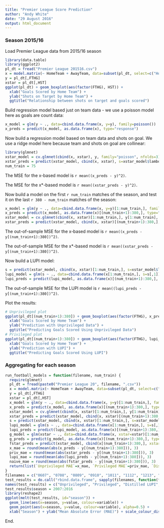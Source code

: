 ---
title: "Premier League Score Prediction"
author: "Andy White"
date: "29 August 2016"
output: html_document
---

### Season 2015/16

Load Premier League data from 2015/16 season

```{r}
library(data.table)
library(ggplot2)
pl_dt = fread("Premier League 201516.csv")
x = model.matrix(~ HomeTeam + AwayTeam, data=subset(pl_dt, select=c("HomeTeam", "AwayTeam")))[,-1]
y = pl_dt[,FTHG]
xstar = pl_dt[,HST]
ggplot(pl_dt) + geom_boxplot(aes(factor(FTHG), HST)) +
  xlab("Goals Scored by Home Team") +
  ylab("Shots on Target by Home Team") +
  ggtitle("Relationship between shots on target and goals scored")
```

Build regression model based just on team data - we use a poisson model here as goals are count data:

```{r}
x_model = glm(y ~ ., data=cbind.data.frame(x, y=y), family=poisson())
x_preds = predict(x_model, as.data.frame(x), type="response")
```

Now build a regression model based on team data and shots on goal. We use a ridge model here because team and shots on goal are collinear:

```{r}
library(glmnet)
xstar_model = cv.glmnet(cbind(x, xstar), y, family="poisson", nfolds=3)
xstar_preds = predict(xstar_model, cbind(x, xstar), s=xstar_model$lambda.min, type="response")
num_train = 75
```

The MSE for the x-based model is `r mean((x_preds - y)^2)`.

The MSE for the x*-based model is `r mean((xstar_preds - y)^2)`.

Now build a model on the first `r num_train` matches of the season, and test it on the last `r 380 - num_train` matches of the season:

```{r}
x_model = glm(y ~ ., data=cbind.data.frame(x, y=y)[1:num_train,], family=poisson())
x_preds = predict(x_model, as.data.frame(x)[(num_train+1):380,], type="response")
xstar_model = cv.glmnet(cbind(x, xstar)[1:num_train,], y[1:num_train], family="poisson", nfolds=3)
xstar_preds = predict(xstar_model, cbind(x, xstar)[(num_train+1):380,], s=xstar_model$lambda.min, type="response")
```

The out-of-sample MSE for the x-based model is `r mean((x_preds - y[(num_train+1):380])^2)`.

The out-of-sample MSE for the x*-based model is `r mean((xstar_preds - y[(num_train+1):380])^2)`.

Now build a LUPI model:

```{r}
s = predict(xstar_model, cbind(x, xstar)[1:num_train,], s=xstar_model$lambda.min, type="response")
lupi_model = glm(s ~ ., data=cbind.data.frame(x[1:num_train,], s=s[,1]), family=Gamma(link="log"))
lupi_preds = predict(lupi_model, as.data.frame(x)[(num_train+1):380,], type="response")
```

The out-of-sample MSE for the LUPI model is `r mean((lupi_preds - y[(num_train+1):380])^2)`.

Plot the results:

```{r}
# Unprivileged plot
ggplot(pl_dt[(num_train+1):380]) + geom_boxplot(aes(factor(FTHG), x_preds)) +
  xlab("Goals Scored by Home Team") +
  ylab("Prediction with Unprivileged Data") +
  ggtitle("Predicting Goals Scored Using Unprivileged Data")
# Privileged plot
ggplot(pl_dt[(num_train+1):380]) + geom_boxplot(aes(factor(FTHG), lupi_preds)) +
  xlab("Goals Scored by Home Team") +
  ylab("Prediction with LUPI") +
  ggtitle("Predicting Goals Scored Using LUPI")
```

### Aggregating for each season

```{r}
run_football_models = function(filename, num_train) {
  require(glmnet)
  pl_dt = fread(paste0("Premier League 20", filename, ".csv"))
  x = model.matrix(~ HomeTeam + AwayTeam, data=subset(pl_dt, select=c("HomeTeam", "AwayTeam")))[,-1]
  y = pl_dt[,FTHG]
  xstar = pl_dt[,HST]
  x_model = glm(y ~ ., data=cbind.data.frame(x, y=y)[1:num_train,], family=poisson())
  x_preds = predict(x_model, as.data.frame(x)[(num_train+1):380,], type="response")
  xstar_model = cv.glmnet(cbind(x, xstar)[1:num_train,], y[1:num_train], family="poisson", nfolds=3)
  xstar_preds = predict(xstar_model, cbind(x, xstar)[(num_train+1):380,], s=xstar_model$lambda.min, type="response")
  s = predict(xstar_model, cbind(x, xstar)[1:num_train,], s=xstar_model$lambda.min, type="response")
  lupi_model = glm(s ~ ., data=cbind.data.frame(x[1:num_train,], s=s[,1]), family=Gamma(link="log"))
  lupi_preds = predict(lupi_model, as.data.frame(x)[(num_train+1):380,], type="response")
  g_model = glm(xstar ~ ., data=cbind.data.frame(x, xstar=xstar)[1:num_train,], family=poisson())
  g_preds = predict(g_model, as.data.frame(x)[(num_train+1):380,], type="response")
  fstar_preds = predict(xstar_model, cbind(x[(num_train+1):380,], xstar=g_preds), s=xstar_model$lambda.min, type="response")
  x_mae = round(mean(abs(x_preds - y[(num_train+1):380])), 3)
  priv_mae = round(mean(abs(xstar_preds - y[(num_train+1):380])), 3)
  lupi_mae = round(mean(abs(lupi_preds - y[(num_train+1):380])), 3)
  naive_mae = round(mean(abs(fstar_preds - y[(num_train+1):380])), 3)
  return(list(`Unprivileged MAE`=x_mae, `Privileged MAE`=priv_mae, `Distilled LUPI MAE`=lupi_mae, `Naive LUPI MAE`=naive_mae))
}
filenames = c("0607", "0708", "0809", "0910", "1011", "1112", "1213", "1314", "1415", "1516")
test_results = do.call("rbind.data.frame", sapply(filenames, function(f) run_football_models(f, 75), simplify=F))
names(test_results) = c("Unprivileged", "Privileged", "Distilled LUPI", "Naive LUPI")
test_results$season = 2007:2016
library(reshape2)
ggplot(melt(test_results, id="season")) +
  geom_line(aes(x=season, y=value, colour=variable)) +
  geom_point(aes(x=season, y=value, colour=variable), alpha=0.5) +
  xlab("Season") + ylab("Mean Absolute Error (MAE)") + scale_colour_discrete(name="Model")
```

End.